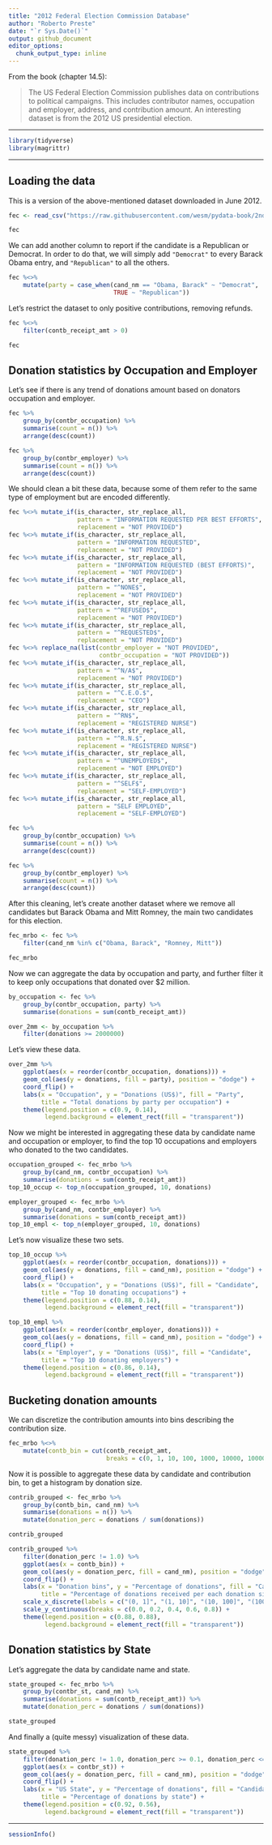 ```yaml
---
title: "2012 Federal Election Commission Database"
author: "Roberto Preste"
date: "`r Sys.Date()`"
output: github_document
editor_options: 
  chunk_output_type: inline
---
```


From the book (chapter 14.5):  

>The US Federal Election Commission publishes data on contributions to political campaigns. This includes contributor names, occupation and employer, address, and contribution amount. An interesting dataset is from the 2012 US presidential election.  

___

```r
library(tidyverse)
library(magrittr)
```

___

## Loading the data  

This is a version of the above-mentioned dataset downloaded in June 2012.  

```r
fec <- read_csv("https://raw.githubusercontent.com/wesm/pydata-book/2nd-edition/datasets/fec/P00000001-ALL.csv")
```

```r
fec
```

We can add another column to report if the candidate is a Republican or Democrat. In order to do that, we will simply add `"Democrat"` to every Barack Obama entry, and `"Republican"` to all the others.  

```r
fec %<>% 
    mutate(party = case_when(cand_nm == "Obama, Barack" ~ "Democrat", 
                             TRUE ~ "Republican"))
```

Let's restrict the dataset to only positive contributions, removing refunds.  

```r
fec %<>% 
    filter(contb_receipt_amt > 0)
```

```r
fec
```


## Donation statistics by Occupation and Employer  

Let's see if there is any trend of donations amount based on donators occupation and employer.  

```r
fec %>% 
    group_by(contbr_occupation) %>% 
    summarise(count = n()) %>% 
    arrange(desc(count))
```

```r
fec %>% 
    group_by(contbr_employer) %>% 
    summarise(count = n()) %>% 
    arrange(desc(count))
```

We should clean a bit these data, because some of them refer to the same type of employment but are encoded differently.  

```r
fec %<>% mutate_if(is_character, str_replace_all, 
                   pattern = "INFORMATION REQUESTED PER BEST EFFORTS", 
                   replacement = "NOT PROVIDED")
fec %<>% mutate_if(is_character, str_replace_all, 
                   pattern = "INFORMATION REQUESTED", 
                   replacement = "NOT PROVIDED")
fec %<>% mutate_if(is_character, str_replace_all, 
                   pattern = "INFORMATION REQUESTED (BEST EFFORTS)", 
                   replacement = "NOT PROVIDED")
fec %<>% mutate_if(is_character, str_replace_all, 
                   pattern = "^NONE$", 
                   replacement = "NOT PROVIDED")
fec %<>% mutate_if(is_character, str_replace_all, 
                   pattern = "^REFUSED$", 
                   replacement = "NOT PROVIDED")
fec %<>% mutate_if(is_character, str_replace_all, 
                   pattern = "^REQUESTED$", 
                   replacement = "NOT PROVIDED")
fec %<>% replace_na(list(contbr_employer = "NOT PROVIDED", 
                         contbr_occupation = "NOT PROVIDED"))
fec %<>% mutate_if(is_character, str_replace_all, 
                   pattern = "^N/A$", 
                   replacement = "NOT PROVIDED") 
fec %<>% mutate_if(is_character, str_replace_all, 
                   pattern = "^C.E.O.$", 
                   replacement = "CEO")
fec %<>% mutate_if(is_character, str_replace_all, 
                   pattern = "^RN$", 
                   replacement = "REGISTERED NURSE") 
fec %<>% mutate_if(is_character, str_replace_all, 
                   pattern = "^R.N.$", 
                   replacement = "REGISTERED NURSE") 
fec %<>% mutate_if(is_character, str_replace_all, 
                   pattern = "^UNEMPLOYED$", 
                   replacement = "NOT EMPLOYED")
fec %<>% mutate_if(is_character, str_replace_all, 
                   pattern = "^SELF$", 
                   replacement = "SELF-EMPLOYED") 
fec %<>% mutate_if(is_character, str_replace_all, 
                   pattern = "SELF EMPLOYED", 
                   replacement = "SELF-EMPLOYED") 
```

```r
fec %>% 
    group_by(contbr_occupation) %>% 
    summarise(count = n()) %>% 
    arrange(desc(count))
```

```r
fec %>% 
    group_by(contbr_employer) %>% 
    summarise(count = n()) %>% 
    arrange(desc(count))
```

After this cleaning, let's create another dataset where we remove all candidates but Barack Obama and Mitt Romney, the main two candidates for this election.  

```r
fec_mrbo <- fec %>% 
    filter(cand_nm %in% c("Obama, Barack", "Romney, Mitt"))
```

```r
fec_mrbo
```


Now we can aggregate the data by occupation and party, and further filter it to keep only occupations that donated over $2 million.  

```r
by_occupation <- fec %>% 
    group_by(contbr_occupation, party) %>% 
    summarise(donations = sum(contb_receipt_amt))
```

```r
over_2mm <- by_occupation %>% 
    filter(donations >= 2000000)
```

Let's view these data.  

```r
over_2mm %>% 
    ggplot(aes(x = reorder(contbr_occupation, donations))) + 
    geom_col(aes(y = donations, fill = party), position = "dodge") + 
    coord_flip() +
    labs(x = "Occupation", y = "Donations (US$)", fill = "Party", 
         title = "Total donations by party per occupation") + 
    theme(legend.position = c(0.9, 0.14), 
          legend.background = element_rect(fill = "transparent"))
```

Now we might be interested in aggregating these data by candidate name and occupation or employer, to find the top 10 occupations and employers who donated to the two candidates.  

```r
occupation_grouped <- fec_mrbo %>% 
    group_by(cand_nm, contbr_occupation) %>% 
    summarise(donations = sum(contb_receipt_amt))
top_10_occup <- top_n(occupation_grouped, 10, donations)
```

```r
employer_grouped <- fec_mrbo %>% 
    group_by(cand_nm, contbr_employer) %>% 
    summarise(donations = sum(contb_receipt_amt))
top_10_empl <- top_n(employer_grouped, 10, donations)
```

Let's now visualize these two sets.  

```r
top_10_occup %>% 
    ggplot(aes(x = reorder(contbr_occupation, donations))) + 
    geom_col(aes(y = donations, fill = cand_nm), position = "dodge") + 
    coord_flip() + 
    labs(x = "Occupation", y = "Donations (US$)", fill = "Candidate", 
         title = "Top 10 donating occupations") + 
    theme(legend.position = c(0.88, 0.14), 
          legend.background = element_rect(fill = "transparent"))
```

```r
top_10_empl %>% 
    ggplot(aes(x = reorder(contbr_employer, donations))) + 
    geom_col(aes(y = donations, fill = cand_nm), position = "dodge") + 
    coord_flip() + 
    labs(x = "Employer", y = "Donations (US$)", fill = "Candidate", 
         title = "Top 10 donating employers") + 
    theme(legend.position = c(0.86, 0.14), 
          legend.background = element_rect(fill = "transparent"))
```


## Bucketing donation amounts  

We can discretize the contribution amounts into bins describing the contribution size.  

```r
fec_mrbo %<>% 
    mutate(contb_bin = cut(contb_receipt_amt, 
                           breaks = c(0, 1, 10, 100, 1000, 10000, 100000, 1000000, 10000000)))
```

Now it is possible to aggregate these data by candidate and contribution bin, to get a histogram by donation size.  

```r
contrib_grouped <- fec_mrbo %>% 
    group_by(contb_bin, cand_nm) %>% 
    summarise(donations = n()) %>% 
    mutate(donation_perc = donations / sum(donations))
```

```r
contrib_grouped 
```

```r
contrib_grouped %>% 
    filter(donation_perc != 1.0) %>% 
    ggplot(aes(x = contb_bin)) + 
    geom_col(aes(y = donation_perc, fill = cand_nm), position = "dodge") + 
    coord_flip() + 
    labs(x = "Donation bins", y = "Percentage of donations", fill = "Candidate", 
         title = "Percentage of donations received per each donation size") + 
    scale_x_discrete(labels = c("(0, 1]", "(1, 10]", "(10, 100]", "(100, 1000]", "(1000, 10000]", "(10000, 100000]")) + 
    scale_y_continuous(breaks = c(0.0, 0.2, 0.4, 0.6, 0.8)) + 
    theme(legend.position = c(0.88, 0.88), 
          legend.background = element_rect(fill = "transparent"))
```


## Donation statistics by State  

Let's aggregate the data by candidate name and state.  

```r
state_grouped <- fec_mrbo %>% 
    group_by(contbr_st, cand_nm) %>% 
    summarise(donations = sum(contb_receipt_amt)) %>% 
    mutate(donation_perc = donations / sum(donations))
```

```r
state_grouped
```

And finally a (quite messy) visualization of these data.  

```r
state_grouped %>% 
    filter(donation_perc != 1.0, donation_perc >= 0.1, donation_perc <= 0.9) %>% 
    ggplot(aes(x = contbr_st)) + 
    geom_col(aes(y = donation_perc, fill = cand_nm), position = "dodge") + 
    coord_flip() + 
    labs(x = "US State", y = "Percentage of donations", fill = "Candidate", 
         title = "Percentage of donations by state") + 
    theme(legend.position = c(0.92, 0.56), 
          legend.background = element_rect(fill = "transparent"))
```

___  

```r
sessionInfo()
```

